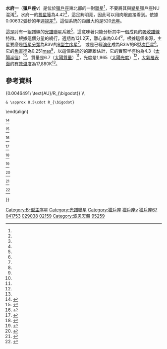 {{Short description|獵戶座中的恒星}}
{{Starbox begin
 | name =水府一( [[拜耳命名法|獵戶座ν]])}}
{{Starbox image
|image=
{{Location mark
|image=Orion constellation map.svg|alt=|float=center|width=280
|label=|position=right
|mark=Red circle.svg|mark_width=10|mark_link=ν Orionis
|x=363|y=79
}}
|caption=水府一的位置(紅圈)
}}
{{Starbox observe
 | epoch = [[J2000.0|J2000.0]]
 | equinox = [[J2000.0|J2000.0]] ([[International_Celestial_Reference_System|ICRS]])
 | constell = [[獵戶座|獵戶座]]
 | 星官 = [[水府_(星官)|水府]] （[[參宿|參宿]]）
 | ra = {{RA|06|07|34.32588}}<ref name=vanLeeuwen2007/>
 | dec = {{DEC|+14|46|06.5061}}<ref name=vanLeeuwen2007/>
 | appmag_v = 4.42<ref name=Crawford1971/>
}}
{{Starbox character
 | class = B3 V<ref name=Neuhaeuser2010/> or B3 IV<ref name=tetzlaff2011/>
 | u-b = −0.67<ref name=Crawford1971/>
 | b-v = −0.18<ref name=Crawford1971/>
 | r-i = 
}}
{{Starbox astrometry
 | radial_v = +24.1<ref name=rgcrv/>
 | prop_mo_ra = +6.78<ref name=vanLeeuwen2007/>
 | prop_mo_dec = −20.23<ref name=vanLeeuwen2007/>
 | parallax = 6.32
 | p_error = 0.33
 | parallax_footnote = <ref name=vanLeeuwen2007/>
 | absmag_v = 
}}
{{Starbox orbit
 | reference = <ref name=pourbaix2004/>
 | period_unitless = 131.211 d
 | axis = <!--Semimajor axis (in arcseconds)-->
 | axis_unitless = <!--Semimajor axis (no units provided by template)-->
 | eccentricity = 0.64
 | periastron = 2436475.852 JD
 | periarg = 6.6
 | k1 = 33.3
}}
{{Starbox detail
 | component1 = ν Ori A
 | mass = {{Val|6.7|0.1}}<ref name=tetzlaff2011/>
 | radius = 4.3<ref name=lang2006/>
 | luminosity = 1,965<ref name=Neuhaeuser2010/>
 | temperature = 17,880<ref name=Gies1992/>
 | gravity = 4.06<ref name=Gies1992/>
 | metal_fe = −0.05<ref name=Gies1992/>
 | rotational_velocity = 30<ref name=Abt2002/>
 | rotation = 
 | age_myr = {{Val|26.3|5.3}}<ref name=tetzlaff2011/>
}}
{{Starbox catalog
 | names = ν Ori, [[Flamsteed_designation|67 Orionis]], [[Bonner_Durchmusterung|BD]]+14° 1152, [[Catalogues_of_Fundamental_Stars|FK5]] 232, [[Henry_Draper_Catalogue|HD]] 41753, [[Hipparcos_Catalogue|HIP]] 29038, [[Bright_Star_Catalogue|HR]] 2159, [[Smithsonian_Astrophysical_Observatory_Star_Catalog|SAO]] 95259.<ref name=SIMBAD/>
}}
{{Starbox reference
 | Simbad = nu+Ori
}}
{{Starbox end}}

'''水府一'''（'''獵戶座ν'''）是位於[[獵戶座|獵戶座]]東北部的一對[[聯星|聯星]]<ref name=Eggleton2008/>，不要將其與[[變星|變星]]獵戶座NU混淆<ref name=MarettCrosby2013/>。水府一的[[視星等|視星等]]為4.42<ref name=Crawford1971/>，這足夠明亮，因此可以用肉眼直接看到。依據0.00632弧秒的年週[[恆星視差|視差]]<ref name=vanLeeuwen2007/>，這個系統的距離大約是520[[光年|光年]]。

這是肘有一組譜線的[[聯星#光譜聯星|光譜聯星]]系統<ref name=Abt2002/>，這意味著只能分析其中一個成員的[[吸收譜線|吸收譜線]]特徵。根據這個分量的繞行，[[軌道週期|週期]]為131.2天，[[軌道離心率|離心率]]為0.64<ref name=pourbaix2004/>。根據這個來源，主星要麼是[[恆星分類|恆星分類]]為B3V的[[B型主序星|B型主序星]]<ref name=Neuhaeuser2010/>， 或是已經[[恆星演化|演化]]成為B3IV的B型[[次巨星|次巨星]]<ref name=tetzlaff2011/>。 它的[[角直徑|角直徑]]為0.251[[毫角秒|mas]]<ref name=Zorec2009/>，以這個系統的的距離估計，它的實際半徑約為4.3{{Solar radius}}（[[太陽半徑|太陽半徑]]）<ref name=lang2006/>，質量是6.7{{Solar mass}}（[[太陽質量|太陽質量]]）<ref name=tetzlaff2011/>，光度是1,965{{Solar luminosity}}（[[太陽光度|太陽光度]]）<ref name=Neuhaeuser2010/>，[[恆星大氣層|大氣層表面]]的[[有效溫度|有效溫度]]為17,880K<ref name=Gies1992/>。

== 參考資料 ==
{{reflist|refs=

<ref name=vanLeeuwen2007>{{citation
 | title=Validation of the new Hipparcos reduction
 | last1=van Leeuwen | first1=F.
 | journal=Astronomy and Astrophysics
 | volume=474 | issue=2 | pages=653–664 | date=2007
 | arxiv=0708.1752 | bibcode=2007A&A...474..653V
 | doi=10.1051/0004-6361:20078357 | s2cid=18759600 | postscript=. }}</ref>

<ref name=pourbaix2004>{{citation
 | title=S<sub>B<sup>9</sup></sub>: The ninth catalogue of spectroscopic binary orbits
 | display-authors=1 | last1=Pourbaix | first1=D.
 | last2=Tokovinin | first2=A. A. | last3=Batten | first3=A. H.
 | last4=Fekel | first4=F. C. | last5=Hartkopf | first5=W. I.
 | last6=Levato | first6=H. | last7=Morrell
 | first7=N. I. | last8=Torres | first8=G. | last9=Udry | first9=S.
 | journal=Astronomy and Astrophysics
 | volume=424 | issue=2 | pages=727–732 | year=2004
 | doi=10.1051/0004-6361:20041213 | arxiv=astro-ph/0406573
 | bibcode=2004A&A...424..727P | s2cid=119387088 | postscript=. }}</ref>

<ref name=Zorec2009>{{citation
 | display-authors=1 | last1=Zorec | first1=J.
 | last2=Cidale | first2=L. | last3=Arias | first3=M. L.
 | last4=Frémat | first4=Y. | last5=Muratore | first5=M. F.
 | last6=Torres | first6=A. F. | last7=Martayan | first7=C.
 | title=Fundamental parameters of B supergiants from the BCD system. I. Calibration of the (λ_1, D) parameters into T<sub>eff</sub>
 | journal=Astronomy and Astrophysics
 | volume=501 | issue=1 | pages=297–320 | date=July 2009
 | doi=10.1051/0004-6361/200811147 | bibcode=2009A&A...501..297Z
 | postscript=. | arxiv=0903.5134 | s2cid=14969137 }}</ref>

<ref name=lang2006>{{citation | first1=Kenneth R. | last1=Lang | title=Astrophysical formulae | volume=1 | series=Astronomy and astrophysics library | edition=3rd | publisher=[[Birkhäuser|Birkhäuser]] | date=2006 | isbn=3-540-29692-1 | url=https://books.google.com/books?id=OvTjLcQ4MCQC&pg=PA41 | postscript=. | accessdate=2021-12-06 | archive-date=2019-05-20 | archive-url=https://web.archive.org/web/20190520044254/https://books.google.com/books?id=OvTjLcQ4MCQC&pg=PA41 | dead-url=no }}. The radius (R<sub>*</sub>) is given by:
:<math>\begin{align} 2\cdot R_*
 & = \frac{(158.2\cdot 0.251\cdot 10^{-3})\ \text{AU}}{0.0046491\ \text{AU}/R_{\bigodot}} \\
 & \approx 8.5\cdot R_{\bigodot}
\end{align}</math></ref>

<ref name=Neuhaeuser2010>{{citation
 | display-authors=1 | last1=Hohle | first1=M. M.
 | last2=Neuhäuser | first2=R. | last3=Schutz | first3=B. F.
 | title=Masses and luminosities of O- and B-type stars and red supergiants
 | journal=Astronomische Nachrichten
 | volume=331 | issue=4 | pages=349–360 | date=April 2010
 | doi=10.1002/asna.200911355 | bibcode=2010AN....331..349H
 | arxiv=1003.2335 | s2cid=111387483 | postscript=. }}</ref>

<ref name=Abt2002>{{citation
 | display-authors=1 | last1=Abt | first1=Helmut A.
 | last2=Levato | first2=Hugo | last3=Grosso | first3=Monica
 | title=Rotational Velocities of B Stars
 | journal=The Astrophysical Journal
 | volume=573 | issue=1 | pages=359–365 | date=July 2002
 | doi=10.1086/340590 | bibcode=2002ApJ...573..359A
 | postscript=. | doi-access=free }}</ref>

<ref name=Gies1992>{{citation
 | last1=Gies | first1=Douglas R. | last2=Lambert | first2=David L.
 | title=Carbon, nitrogen, and oxygen abundances in early B-type stars
 | journal=Astrophysical Journal, Part 1
 | volume=387 | pages=673–700 | date=March 1992
 | doi=10.1086/171116 | bibcode=1992ApJ...387..673G
 | postscript=. }}</ref>

<ref name=Crawford1971>{{citation
 | display-authors=1 | last1=Crawford | first1=D. L.
 | last2=Barnes | first2=J. V. | last3=Golson | first3=J. C.
 | title=Four-color, H-beta, and UBV photometry for bright B-type stars in the northern hemisphere
 | journal=The Astronomical Journal
 | year=1971 | pages=1058 | volume=76
 | bibcode=1971AJ.....76.1058C | doi=10.1086/111220
 | postscript=. }}</ref>

<ref name=Eggleton2008>{{citation
 | last1=Eggleton | first1=P. P. | last2=Tokovinin | first2=A. A.
 | title=A catalogue of multiplicity among bright stellar systems
 | journal=[[Monthly_Notices_of_the_Royal_Astronomical_Society|Monthly Notices of the Royal Astronomical Society]]
 | volume=389 | issue=2 | pages=869–879 | date=September 2008
 | doi=10.1111/j.1365-2966.2008.13596.x | bibcode=2008MNRAS.389..869E
 | arxiv=0806.2878 | s2cid=14878976 | postscript=. }}</ref>

<ref name=rgcrv>{{citation
 | last=Evans | first=D. S. | date=June 20–24, 1966
 | editor1-last=Batten | editor1-first=Alan Henry
 | editor2-last=Heard | editor2-first=John Frederick
 | contribution=The Revision of the General Catalogue of Radial Velocities
 | title=Determination of Radial Velocities and their Applications, Proceedings from IAU Symposium no. 30
 | volume=30 | page=57 | location=University of Toronto | publisher=[[International_Astronomical_Union|International Astronomical Union]]
 | bibcode=1967IAUS...30...57E | postscript=. }}</ref>

<ref name=MarettCrosby2013>{{citation
 | title=Twenty-Five Astronomical Observations That Changed the World: And How To Make Them Yourself
 | series=The Patrick Moore Practical Astronomy Series
 | first1=Michael
 | last1=Marett-Crosby
 | publisher=Springer Science & Business Media
 | page=93
 | year=2013
 | isbn=978-1461468004
 | url=https://books.google.com/books?id=0KRSphlvsqgC&pg=PA93
 | postscript=.
 | accessdate=2021-12-06
 | archive-date=2021-12-06
 | archive-url=https://web.archive.org/web/20211206144603/https://books.google.com/books?id=0KRSphlvsqgC&pg=PA93
 | dead-url=no
 }}</ref>

<ref name=tetzlaff2011>{{citation
 | display-authors=1 | last1=Tetzlaff | first1=N.
 | last2=Neuhäuser | first2=R. | last3=Hohle | first3=M. M.
 | title=A catalogue of young runaway Hipparcos stars within 3 kpc from the Sun
 | journal=Monthly Notices of the Royal Astronomical Society
 | volume=410 | issue=1 | pages=190–200 | year=2011
 | doi=10.1111/j.1365-2966.2010.17434.x | bibcode=2011MNRAS.410..190T
 | arxiv=1007.4883 | s2cid=118629873 | postscript=. }}</ref>

<ref name=SIMBAD>{{cite simbad
 | title=nu. Ori
 | access-date=2016-11-03 }}</ref>

}}

{{獵戶座恆星}}
{{星官|水府|4|8}}
{{DEFAULTSORT:Nu Orionis}}
[[Category:B-型主序星|Category:B-型主序星]]
[[Category:光譜聯星|Category:光譜聯星]]
[[Category:獵戶座|Category:獵戶座]]
[[Category:拜耳天體|獵戶座ν]]
[[Category:佛氏天體|獵戶座67]]
[[Category:HD和HDE天體|041753]]
[[Category:HIP天體|029038]]
[[Category:HR天體|02159]]
[[Category:波恩天體|Category:波恩天體]]
[[Category:SAO天體|95259]]